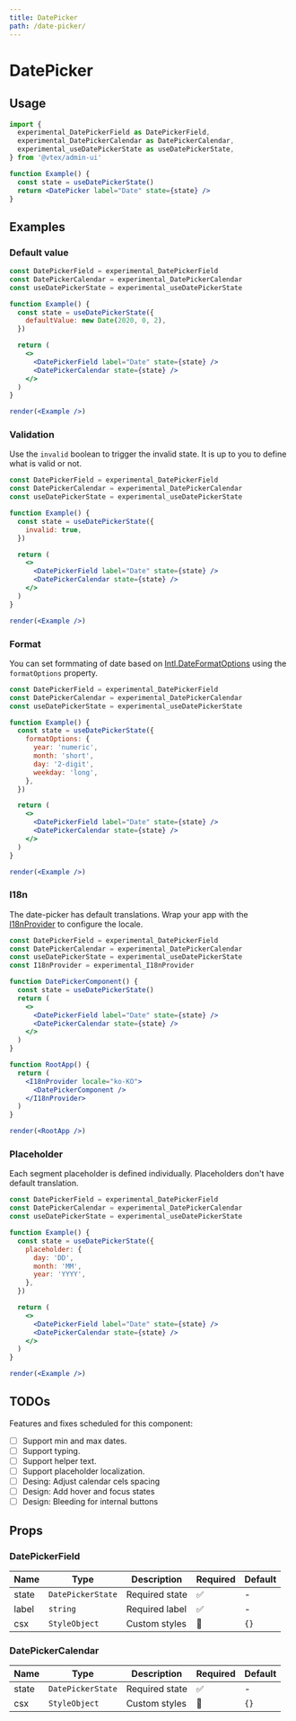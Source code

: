 ```yaml
---
title: DatePicker
path: /date-picker/
---
```


# DatePicker

## Usage

```jsx
import {
  experimental_DatePickerField as DatePickerField,
  experimental_DatePickerCalendar as DatePickerCalendar,
  experimental_useDatePickerState as useDatePickerState,
} from '@vtex/admin-ui'

function Example() {
  const state = useDatePickerState()
  return <DatePicker label="Date" state={state} />
}
```

## Examples

### Default value

```jsx noInline live
const DatePickerField = experimental_DatePickerField
const DatePickerCalendar = experimental_DatePickerCalendar
const useDatePickerState = experimental_useDatePickerState

function Example() {
  const state = useDatePickerState({
    defaultValue: new Date(2020, 0, 2),
  })

  return (
    <>
      <DatePickerField label="Date" state={state} />
      <DatePickerCalendar state={state} />
    </>
  )
}

render(<Example />)
```

### Validation

Use the `invalid` boolean to trigger the invalid state. It is up to you to define what is valid or not.

```jsx noInline live
const DatePickerField = experimental_DatePickerField
const DatePickerCalendar = experimental_DatePickerCalendar
const useDatePickerState = experimental_useDatePickerState

function Example() {
  const state = useDatePickerState({
    invalid: true,
  })

  return (
    <>
      <DatePickerField label="Date" state={state} />
      <DatePickerCalendar state={state} />
    </>
  )
}

render(<Example />)
```

### Format

You can set formmating of date based on [Intl.DateFormatOptions](https://developer.mozilla.org/en-US/docs/Web/JavaScript/Reference/Global_Objects/Intl/DateTimeFormat) using the `formatOptions` property.

```jsx noInline live
const DatePickerField = experimental_DatePickerField
const DatePickerCalendar = experimental_DatePickerCalendar
const useDatePickerState = experimental_useDatePickerState

function Example() {
  const state = useDatePickerState({
    formatOptions: {
      year: 'numeric',
      month: 'short',
      day: '2-digit',
      weekday: 'long',
    },
  })

  return (
    <>
      <DatePickerField label="Date" state={state} />
      <DatePickerCalendar state={state} />
    </>
  )
}

render(<Example />)
```

### I18n

The date-picker has default translations. Wrap your app with the [I18nProvider](/experimental/localization#i18nprovider/) to configure the locale.

```jsx noInline live
const DatePickerField = experimental_DatePickerField
const DatePickerCalendar = experimental_DatePickerCalendar
const useDatePickerState = experimental_useDatePickerState
const I18nProvider = experimental_I18nProvider

function DatePickerComponent() {
  const state = useDatePickerState()
  return (
    <>
      <DatePickerField label="Date" state={state} />
      <DatePickerCalendar state={state} />
    </>
  )
}

function RootApp() {
  return (
    <I18nProvider locale="ko-KO">
      <DatePickerComponent />
    </I18nProvider>
  )
}

render(<RootApp />)
```

### Placeholder

Each segment placeholder is defined individually. Placeholders don't have default translation.

```jsx noInline live
const DatePickerField = experimental_DatePickerField
const DatePickerCalendar = experimental_DatePickerCalendar
const useDatePickerState = experimental_useDatePickerState

function Example() {
  const state = useDatePickerState({
    placeholder: {
      day: 'DD',
      month: 'MM',
      year: 'YYYY',
    },
  })

  return (
    <>
      <DatePickerField label="Date" state={state} />
      <DatePickerCalendar state={state} />
    </>
  )
}

render(<Example />)
```

## TODOs

Features and fixes scheduled for this component:

- [ ] Support min and max dates.
- [ ] Support typing.
- [ ] Support helper text.
- [ ] Support placeholder localization.
- [ ] Desing: Adjust calendar cels spacing
- [ ] Design: Add hover and focus states
- [ ] Design: Bleeding for internal buttons

## Props

### DatePickerField

| Name  | Type              | Description    | Required | Default |
| ----- | ----------------- | -------------- | -------- | ------- |
| state | `DatePickerState` | Required state | ✅       | -       |
| label | `string`          | Required label | ✅       | -       |
| csx   | `StyleObject`     | Custom styles  | 🚫       | `{}`    |


### DatePickerCalendar

| Name  | Type              | Description    | Required | Default |
| ----- | ----------------- | -------------- | -------- | ------- |
| state | `DatePickerState` | Required state | ✅       | -       |
| csx   | `StyleObject`     | Custom styles  | 🚫       | `{}`    |

